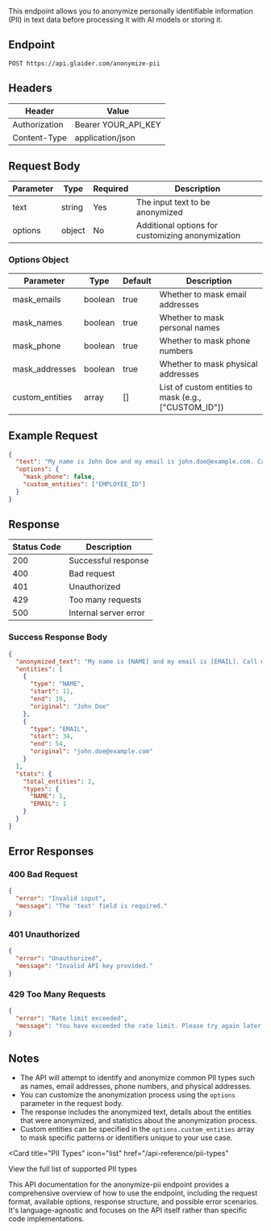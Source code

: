 
<Note>
  This endpoint allows you to anonymize personally identifiable information (PII) in text data before processing it with AI models or storing it.
</Note>

## Endpoint

```
POST https://api.glaider.com/anonymize-pii
```

## Headers

| Header          | Value                  |
|-----------------|------------------------|
| Authorization   | Bearer YOUR_API_KEY    |
| Content-Type    | application/json       |

## Request Body

| Parameter | Type   | Required | Description                                     |
|-----------|--------|----------|-------------------------------------------------|
| text      | string | Yes      | The input text to be anonymized                 |
| options   | object | No       | Additional options for customizing anonymization|

### Options Object

| Parameter     | Type    | Default | Description                                        |
|---------------|---------|---------|---------------------------------------------------|
| mask_emails   | boolean | true    | Whether to mask email addresses                    |
| mask_names    | boolean | true    | Whether to mask personal names                     |
| mask_phone    | boolean | true    | Whether to mask phone numbers                      |
| mask_addresses| boolean | true    | Whether to mask physical addresses                 |
| custom_entities| array  | []      | List of custom entities to mask (e.g., ["CUSTOM_ID"])|

## Example Request

```json
{
  "text": "My name is John Doe and my email is john.doe@example.com. Call me at 555-123-4567.",
  "options": {
    "mask_phone": false,
    "custom_entities": ["EMPLOYEE_ID"]
  }
}
```

## Response

| Status Code | Description           |
|-------------|-----------------------|
| 200         | Successful response   |
| 400         | Bad request           |
| 401         | Unauthorized          |
| 429         | Too many requests     |
| 500         | Internal server error |

### Success Response Body

```json
{
  "anonymized_text": "My name is [NAME] and my email is [EMAIL]. Call me at 555-123-4567.",
  "entities": [
    {
      "type": "NAME",
      "start": 11,
      "end": 19,
      "original": "John Doe"
    },
    {
      "type": "EMAIL",
      "start": 34,
      "end": 54,
      "original": "john.doe@example.com"
    }
  ],
  "stats": {
    "total_entities": 2,
    "types": {
      "NAME": 1,
      "EMAIL": 1
    }
  }
}
```

## Error Responses

### 400 Bad Request

```json
{
  "error": "Invalid input",
  "message": "The 'text' field is required."
}
```

### 401 Unauthorized

```json
{
  "error": "Unauthorized",
  "message": "Invalid API key provided."
}
```

### 429 Too Many Requests

```json
{
  "error": "Rate limit exceeded",
  "message": "You have exceeded the rate limit. Please try again later."
}
```

## Notes

- The API will attempt to identify and anonymize common PII types such as names, email addresses, phone numbers, and physical addresses.
- You can customize the anonymization process using the `options` parameter in the request body.
- The response includes the anonymized text, details about the entities that were anonymized, and statistics about the anonymization process.
- Custom entities can be specified in the `options.custom_entities` array to mask specific patterns or identifiers unique to your use case.

<Card
  title="PII Types"
  icon="list"
  href="/api-reference/pii-types"
>
  View the full list of supported PII types
</Card>

This API documentation for the anonymize-pii endpoint provides a comprehensive overview of how to use the endpoint, including the request format, available options, response structure, and possible error scenarios. It's language-agnostic and focuses on the API itself rather than specific code implementations.